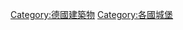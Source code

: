 {{Commonscat|Castles in Germany}}

[[Category:德國建築物|Category:德國建築物]]
[[Category:各國城堡|Category:各國城堡]]